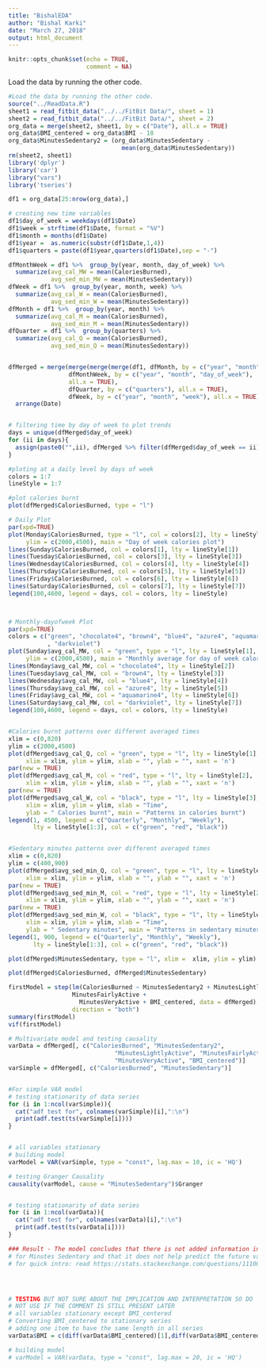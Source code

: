 ```yaml
---
title: "BishalEDA"
author: "Bishal Karki"
date: "March 27, 2018"
output: html_document
---
```


```r
knitr::opts_chunk$set(echo = TRUE,
                      comment = NA)
```

Load the data by running the other code.

```r
#Load the data by running the other code.
source("../ReadData.R")
sheet1 = read_fitbit_data("../../FitBit Data/", sheet = 1)
sheet2 = read_fitbit_data("../../FitBit Data/", sheet = 2)
org_data = merge(sheet2, sheet1, by = c("Date"), all.x = TRUE)
org_data$BMI_centered = org_data$BMI - 18
org_data$MinutesSedentary2 = (org_data$MinutesSedentary - 
                                mean(org_data$MinutesSedentary))
rm(sheet2, sheet1)
library('dplyr')
library('car')
library("vars")
library('tseries')

df1 = org_data[25:nrow(org_data),]

# creating new time variables
df1$day_of_week = weekdays(df1$Date)
df1$week = strftime(df1$Date, format = "%V")
df1$month = months(df1$Date)
df1$year =  as.numeric(substr(df1$Date,1,4))
df1$quarters = paste(df1$year,quarters(df1$Date),sep = "-")

dfMonthWeek = df1 %>%  group_by(year, month, day_of_week) %>% 
  summarize(avg_cal_MW = mean(CaloriesBurned),
            avg_sed_min_MW = mean(MinutesSedentary))
dfWeek = df1 %>%  group_by(year, month, week) %>% 
  summarize(avg_cal_W = mean(CaloriesBurned),
            avg_sed_min_W = mean(MinutesSedentary))
dfMonth = df1 %>%  group_by(year, month) %>% 
  summarize(avg_cal_M = mean(CaloriesBurned),
            avg_sed_min_M = mean(MinutesSedentary))
dfQuarter = df1 %>%  group_by(quarters) %>% 
  summarize(avg_cal_Q = mean(CaloriesBurned),
            avg_sed_min_Q = mean(MinutesSedentary))


dfMerged = merge(merge(merge(merge(df1, dfMonth, by = c("year", "month"), all.x = TRUE),
                 dfMonthWeek, by = c("year", "month", "day_of_week"),
                 all.x = TRUE),
                 dfQuarter, by = c("quarters"), all.x = TRUE),
                 dfWeek, by = c("year", "month", "week"), all.x = TRUE)%>% 
  arrange(Date)


# filtering time by day of week to plot trends
days = unique(dfMerged$day_of_week)
for (ii in days){
  assign(paste0("",ii), dfMerged %>% filter(dfMerged$day_of_week == ii))
}

#ploting at a daily level by days of week
colors = 1:7
lineStyle = 1:7

#plot calories burnt
plot(dfMerged$CaloriesBurned, type = "l")

# Daily Plot
par(xpd=TRUE)
plot(Monday$CaloriesBurned, type = "l", col = colors[2], lty = lineStyle[2],
     ylim = c(2000,4500), main = "Day of week calories plot")
lines(Sunday$CaloriesBurned, col = colors[1], lty = lineStyle[1])
lines(Tuesday$CaloriesBurned, col = colors[3], lty = lineStyle[3])
lines(Wednesday$CaloriesBurned, col = colors[4], lty = lineStyle[4])
lines(Thursday$CaloriesBurned, col = colors[5], lty = lineStyle[5])
lines(Friday$CaloriesBurned, col = colors[6], lty = lineStyle[6])
lines(Saturday$CaloriesBurned, col = colors[7], lty = lineStyle[7])
legend(100,4600, legend = days, col = colors, lty = lineStyle)



# Monthly-dayofweek Plot
par(xpd=TRUE)
colors = c("green", "chocolate4", "brown4", "blue4", "azure4", "aquamarine4"
           , "darkviolet")
plot(Sunday$avg_cal_MW, col = "green", type = "l", lty = lineStyle[1],
     ylim = c(2000,4500), main = "Monthly average for day of week calories plot")
lines(Monday$avg_cal_MW, col = "chocolate4", lty = lineStyle[2])
lines(Tuesday$avg_cal_MW, col = "brown4", lty = lineStyle[3])
lines(Wednesday$avg_cal_MW, col = "blue4", lty = lineStyle[4])
lines(Thursday$avg_cal_MW, col = "azure4", lty = lineStyle[5])
lines(Friday$avg_cal_MW, col = "aquamarine4", lty = lineStyle[6])
lines(Saturday$avg_cal_MW, col = "darkviolet", lty = lineStyle[7])
legend(100,4600, legend = days, col = colors, lty = lineStyle)


#Calories burnt patterns over different averaged times
xlim = c(0,820)
ylim = c(2000,4500)
plot(dfMerged$avg_cal_Q, col = "green", type = "l", lty = lineStyle[1],
     xlim = xlim, ylim = ylim, xlab = "", ylab = "", xaxt = 'n')
par(new = TRUE)
plot(dfMerged$avg_cal_M, col = "red", type = "l", lty = lineStyle[2],
     xlim = xlim, ylim = ylim, xlab = "", ylab = "", xaxt = 'n')
par(new = TRUE)
plot(dfMerged$avg_cal_W, col = "black", type = "l", lty = lineStyle[3], xaxt = 'n',
     xlim = xlim, ylim = ylim, xlab = "Time",
     ylab = " Calories burnt", main = "Patterns in calories burnt")
legend(1, 4500, legend = c("Quarterly", "Monthly", "Weekly"),
       lty = lineStyle[1:3], col = c("green", "red", "black"))


#Sedentary minutes patterns over different averaged times
xlim = c(0,820)
ylim = c(400,900)
plot(dfMerged$avg_sed_min_Q, col = "green", type = "l", lty = lineStyle[1],
     xlim = xlim, ylim = ylim, xlab = "", ylab = "", xaxt = 'n')
par(new = TRUE)
plot(dfMerged$avg_sed_min_M, col = "red", type = "l", lty = lineStyle[2],
     xlim = xlim, ylim = ylim, xlab = "", ylab = "", xaxt = 'n')
par(new = TRUE)
plot(dfMerged$avg_sed_min_W, col = "black", type = "l", lty = lineStyle[3], xaxt = 'n',
     xlim = xlim, ylim = ylim, xlab = "Time",
     ylab = " Sedentary minutes", main = "Patterns in sedentary minutes")
legend(1, 900, legend = c("Quarterly", "Monthly", "Weekly"),
       lty = lineStyle[1:3], col = c("green", "red", "black"))

plot(dfMerged$MinutesSedentary, type = "l", xlim =  xlim, ylim = ylim)

plot(dfMerged$CaloriesBurned, dfMerged$MinutesSedentary)
```


```r
firstModel = step(lm(CaloriesBurned ~ MinutesSedentary2 + MinutesLightlyActive +
                  MinutesFairlyActive + 
                    MinutesVeryActive + BMI_centered, data = dfMerged),
                  direction = "both")
summary(firstModel)
vif(firstModel)

```


```r

# Multivariate model and testing causality
varData = dfMerged[, c("CaloriesBurned", "MinutesSedentary2", 
                              "MinutesLightlyActive", "MinutesFairlyActive",
                              "MinutesVeryActive", "BMI_centered")]
varSimple = dfMerged[, c("CaloriesBurned", "MinutesSedentary")]


#For simple VAR model
# testing stationarity of data series
for (i in 1:ncol(varSimple)){
  cat("adf test for", colnames(varSimple)[i],":\n")
  print(adf.test(ts(varSimple[i])))
}


# all variables stationary
# building model
varModel = VAR(varSimple, type = "const", lag.max = 10, ic = 'HQ')

# testing Granger Causality
causality(varModel, cause = "MinutesSedentary")$Granger


# testing stationarity of data series
for (i in 1:ncol(varData)){
  cat("adf test for", colnames(varData)[i],":\n")
  print(adf.test(ts(varData[i])))
}

### Result - The model concludes that there is not added information in the variable
# for Minutes Sedentary and that it does not help predict the future values of calories burnt
# for quick intro: read https://stats.stackexchange.com/questions/111005/var-and-granger-causality-test




# TESTING BUT NOT SURE ABOUT THE IMPLICATION AND INTERPRETATION SO DO 
# NOT USE IF THE COMMENT IS STILL PRESENT LATER
# all variables stationary except BMI_centered
# Converting BMI_centered to stationary series
# adding one item to have the same length in all series
varData$BMI = c(diff(varData$BMI_centered)[1],diff(varData$BMI_centered))

# building model
# varModel = VAR(varData, type = "const", lag.max = 20, ic = 'HQ')


```
